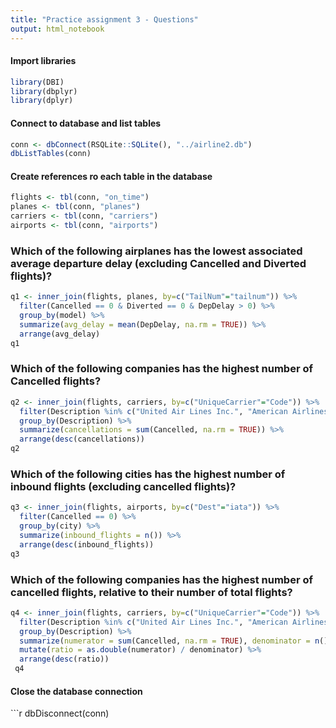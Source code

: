 ```yaml
---
title: "Practice assignment 3 - Questions"
output: html_notebook
---
```


#### Import libraries
```r
library(DBI)
library(dbplyr)
library(dplyr)
```

#### Connect to database and list tables
```r
conn <- dbConnect(RSQLite::SQLite(), "../airline2.db")
dbListTables(conn)
```

#### Create references ro each table in the database
```r
flights <- tbl(conn, "on_time")
planes <- tbl(conn, "planes")
carriers <- tbl(conn, "carriers")
airports <- tbl(conn, "airports")
```

### Which of the following airplanes has the lowest associated average departure delay (excluding Cancelled and Diverted flights)?
```r
q1 <- inner_join(flights, planes, by=c("TailNum"="tailnum")) %>%
  filter(Cancelled == 0 & Diverted == 0 & DepDelay > 0) %>%
  group_by(model) %>%
  summarize(avg_delay = mean(DepDelay, na.rm = TRUE)) %>%
  arrange(avg_delay)
q1
```
### Which of the following companies has the highest number of Cancelled flights?
```r
q2 <- inner_join(flights, carriers, by=c("UniqueCarrier"="Code")) %>%
  filter(Description %in% c("United Air Lines Inc.", "American Airlines Inc.", "Pinnacle Airlines Inc.", "Delta Air Lines Inc.")) %>%
  group_by(Description) %>%
  summarize(cancellations = sum(Cancelled, na.rm = TRUE)) %>%
  arrange(desc(cancellations))
q2
```

### Which of the following cities has the highest number of inbound flights (excluding cancelled flights)?
```r
q3 <- inner_join(flights, airports, by=c("Dest"="iata")) %>%
  filter(Cancelled == 0) %>%
  group_by(city) %>%
  summarize(inbound_flights = n()) %>%
  arrange(desc(inbound_flights))
q3
```

### Which of the following companies has the highest number of cancelled flights, relative to their number of total flights?
```r
q4 <- inner_join(flights, carriers, by=c("UniqueCarrier"="Code")) %>%
  filter(Description %in% c("United Air Lines Inc.", "American Airlines Inc.", "Pinnacle Airlines Inc.", "Delta Air Lines Inc.")) %>%
  group_by(Description) %>%
  summarize(numerator = sum(Cancelled, na.rm = TRUE), denominator = n()) %>%
  mutate(ratio = as.double(numerator) / denominator) %>%
  arrange(desc(ratio))
 q4
```

#### Close the database connection
```r
dbDisconnect(conn)